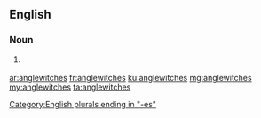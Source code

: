 ==English==

===Noun===
{{head|en|noun plural form}}

# {{context|obsolete|lang=en}} {{plural of|anglewitch|lang=en}}

[[Category:English plurals ending in "-es"]]

[[ar:anglewitches]]
[[fr:anglewitches]]
[[ku:anglewitches]]
[[mg:anglewitches]]
[[my:anglewitches]]
[[ta:anglewitches]]